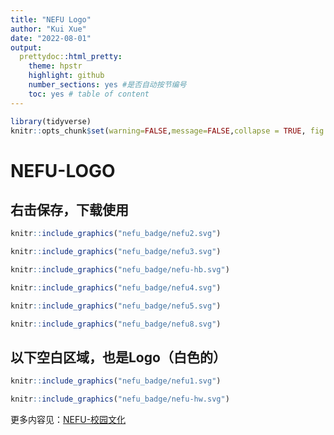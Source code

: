 ```yaml
---
title: "NEFU Logo"
author: "Kui Xue"
date: "2022-08-01"
output:
  prettydoc::html_pretty:
    theme: hpstr
    highlight: github
    number_sections: yes #是否自动按节编号
    toc: yes # table of content
---
```


```r
library(tidyverse)
knitr::opts_chunk$set(warning=FALSE,message=FALSE,collapse = TRUE, fig.align="center", out.width = "200px")
```

<!-- include= FALSE, hide code chunk above. -->


# NEFU-LOGO


## 右击保存，下载使用



```r
knitr::include_graphics("nefu_badge/nefu2.svg")
```



```r
knitr::include_graphics("nefu_badge/nefu3.svg")
```

```r
knitr::include_graphics("nefu_badge/nefu-hb.svg")
```


```r
knitr::include_graphics("nefu_badge/nefu4.svg")
```


```r
knitr::include_graphics("nefu_badge/nefu5.svg")
```



```r
knitr::include_graphics("nefu_badge/nefu8.svg")
```


## 以下空白区域，也是Logo（白色的）


```r
knitr::include_graphics("nefu_badge/nefu1.svg")
```


```r
knitr::include_graphics("nefu_badge/nefu-hw.svg")
```







更多内容见：[NEFU-校园文化](https://culture.nefu.edu.cn/index.htm)
